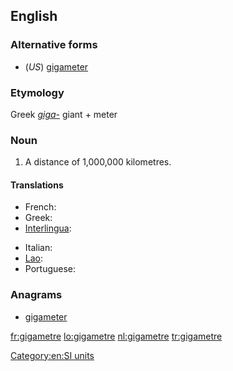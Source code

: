 ==English==

===Alternative forms===
* (''US'') [[gigameter]]

===Etymology===
Greek ''[[giga-]]'' giant + meter

===Noun===
{{en-noun}}

# {{context|chiefly|International|British|Canada|lang=en}} A distance of 1,000,000 kilometres.

====Translations====
{{trans-top|a distance of 1,000,000 kilometres}}
* French: {{t+|fr|gigamètre|m}}
* Greek: {{t|el|γιγάμετρο|n}}
* [[Interlingua]]: {{t|ia|gigametro}}
{{trans-mid}}
* Italian: {{t|it|gigametro|m}}
* [[Lao]]: {{t+|lo|ກິກາແມັດ|sc=Laoo}}
* Portuguese: {{t|pt|gigametro}}
{{trans-bottom}}

===Anagrams===
* [[gigameter#English|gigameter]]

[[Category:en:SI units]]

[[fr:gigametre]]
[[lo:gigametre]]
[[nl:gigametre]]
[[tr:gigametre]]